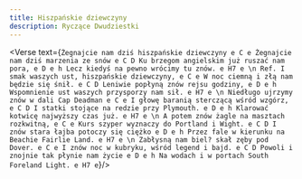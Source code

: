 ```yaml
---
title: Hiszpańskie dziewczyny
description: Ryczące Dwudziestki
---
```



<Verse text={`
Żegnajcie nam dziś hiszpańskie dziewczyny e C e
Żegnajcie nam dziś marzenia ze snów e C D
Ku brzegom angielskim już ruszać nam pora, e D e h
Lecz kiedyś na pewno wrócimy tu znów. e H7 e
\n
Ref. I smak waszych ust, hiszpańskie dziewczyny, e C e
W noc ciemną i złą nam będzie się śnił. e C D
Leniwie popłyną znów rejsu godziny, e D e h
Wspomnienie ust waszych przysporzy nam sił. e H7 e
\n
Niedługo ujrzymy znów w dali Cap Deadman e C e
I głowę baranią sterczącą wśród wzgórz, e C D
I statki stojące na redzie przy Plymouth. e D e h
Klarować kotwicę najwyższy czas już. e H7 e
\n
A potem znów żagle na masztach rozkwitną, e C e
Kurs szyper wyznaczy do Portland i Wight. e C D
I znów stara łajba potoczy się ciężko e D e h
Przez fale w kierunku na Beachie Fairlie Land. e H7 e
\n
Zabłysną nam biel? skał zęby pod Dover. e C e
I znów noc w kubryku, wśród legend i bajd. e C D
Powoli i znojnie tak płynie nam życie e D e h
Na wodach i w portach South Foreland Light. e H7 e
`}/>

